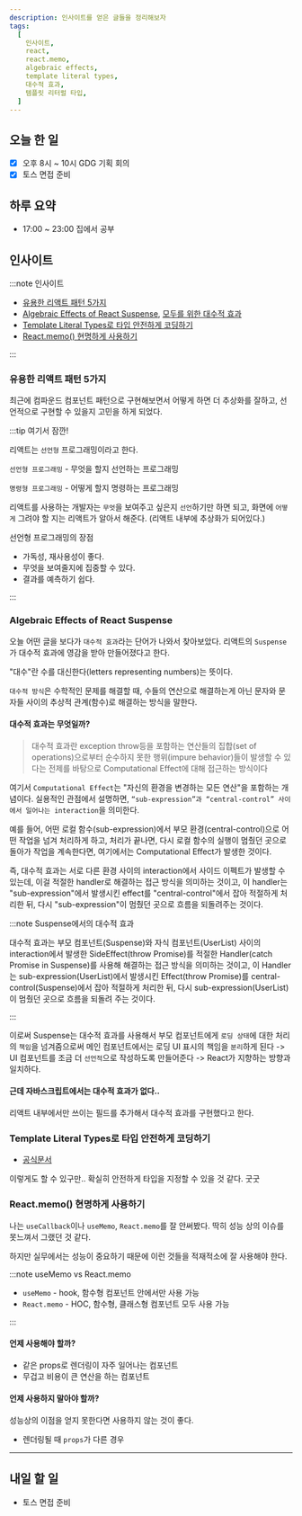 ```yaml
---
description: 인사이트를 얻은 글들을 정리해보자
tags:
  [
    인사이트,
    react,
    react.memo,
    algebraic effects,
    template literal types,
    대수적 효과,
    템플릿 리터럴 타입,
  ]
---
```


## 오늘 한 일

- [x] 오후 8시 ~ 10시 GDG 기획 회의
- [x] 토스 면접 준비

## 하루 요약

- 17:00 ~ 23:00 집에서 공부

## 인사이트

:::note 인사이트

- [유용한 리액트 패턴 5가지](https://velog.io/@dnr6054/%EC%9C%A0%EC%9A%A9%ED%95%9C-%EB%A6%AC%EC%95%A1%ED%8A%B8-%ED%8C%A8%ED%84%B4-5%EA%B0%80%EC%A7%80?utm_source=pocket_saves)
- [Algebraic Effects of React Suspense](https://blog.mathpresso.com/algebraic-effects-of-react-suspense-157b49807ea0), [모두를 위한 대수적 효과](https://overreacted.io/ko/algebraic-effects-for-the-rest-of-us/)
- [Template Literal Types로 타입 안전하게 코딩하기](https://toss.tech/article/template-literal-types)
- [React.memo() 현명하게 사용하기](https://ui.toast.com/weekly-pick/ko_20190731)

:::

### 유용한 리액트 패턴 5가지

최근에 컴파운드 컴포넌트 패턴으로 구현해보면서 어떻게 하면 더 추상화를 잘하고, 선언적으로 구현할 수 있을지 고민을 하게 되었다.

:::tip 여기서 잠깐!

리액트는 `선언형` 프로그래밍이라고 한다.

`선언형 프로그래밍` - 무엇을 할지 선언하는 프로그래밍

`명령형 프로그래밍` - 어떻게 할지 명령하는 프로그래밍

리액트를 사용하는 개발자는 `무엇`을 보여주고 싶은지 `선언`하기만 하면 되고, 화면에 `어떻게` 그려야 할 지는 리액트가 알아서 해준다. (리액트 내부에 추상화가 되어있다.)

선언형 프로그래밍의 장점

- 가독성, 재사용성이 좋다.
- 무엇을 보여줄지에 집중할 수 있다.
- 결과를 예측하기 쉽다.

:::

### Algebraic Effects of React Suspense

오늘 어떤 글을 보다가 `대수적 효과`라는 단어가 나와서 찾아보았다. 리액트의 `Suspense`가 대수적 효과에 영감을 받아 만들어졌다고 한다.

"대수"란 수를 대신한다(letters representing numbers)는 뜻이다.

`대수적 방식`은 수학적인 문제를 해결할 때, 수들의 연산으로 해결하는게 아닌 문자와 문자들 사이의 추상적 관계(함수)로 해결하는 방식을 말한다.

#### 대수적 효과는 무엇일까?

> 대수적 효과란 exception throw등을 포함하는 연산들의 집합(set of operations)으로부터 순수하지 못한 행위(impure behavior)들이 발생할 수 있다는 전제를 바탕으로 Computational Effect에 대해 접근하는 방식이다

여기서 `Computational Effect`는 "자신의 환경을 변경하는 모든 연산"을 포함하는 개념이다. 실용적인 관점에서 설명하면, `“sub-expression”과 “central-control” 사이에서 일어나는 interaction`을 의미한다.

예를 들어, 어떤 로컬 함수(sub-expression)에서 부모 환경(central-control)으로 어떤 작업을 넘겨 처리하게 하고, 처리가 끝나면, 다시 로컬 함수의 실행이 멈췄던 곳으로 돌아가 작업을 계속한다면, 여기에서는 Computational Effect가 발생한 것이다.

즉, 대수적 효과는 서로 다른 환경 사이의 interaction에서 사이드 이펙트가 발생할 수 있는데, 이걸 적절한 handler로 해결하는 접근 방식을 의미하는 것이고, 이 handler는 "sub-expression"에서 발생시킨 effect를 "central-control"에서 잡아 적절하게 처리한 뒤, 다시 "sub-expression"이 멈췄던 곳으로 흐름을 되돌려주는 것이다.

:::note Suspense에서의 대수적 효과

대수적 효과는 부모 컴포넌트(Suspense)와 자식 컴포넌트(UserList) 사이의 interaction에서 발생한 SideEffect(throw Promise)를 적절한 Handler(catch Promise in Suspense)를 사용해 해결하는 접근 방식을 의미하는 것이고, 이 Handler는 sub-expression(UserList)에서 발생시킨 Effect(throw Promise)를 central-control(Suspense)에서 잡아 적절하게 처리한 뒤, 다시 sub-expression(UserList)이 멈췄던 곳으로 흐름을 되돌려 주는 것이다.

:::

이로써 Suspense는 대수적 효과를 사용해서 부모 컴포넌트에게 `로딩 상태`에 대한 처리의 `책임`을 넘겨줌으로써 메인 컴포넌트에서는 로딩 UI 표시의 책임을 `분리`하게 된다 -> UI 컴포넌트를 조금 더 `선언적`으로 작성하도록 만들어준다 -> React가 지향하는 방향과 일치하다.

#### 근데 자바스크립트에서는 대수적 효과가 없다..

리액트 내부에서만 쓰이는 필드를 추가해서 대수적 효과를 구현했다고 한다.

### Template Literal Types로 타입 안전하게 코딩하기

- [공식문서](https://www.typescriptlang.org/docs/handbook/2/template-literal-types.html)

이렇게도 할 수 있구만.. 확실히 안전하게 타입을 지정할 수 있을 것 같다. 굿굿

### React.memo() 현명하게 사용하기

나는 `useCallback`이나 `useMemo`, `React.memo`를 잘 안써봤다. 딱히 성능 상의 이슈를 못느껴서 그랬던 것 같다.

하지만 실무에서는 성능이 중요하기 때문에 이런 것들을 적재적소에 잘 사용해야 한다.

:::note useMemo vs React.memo

- `useMemo` - hook, 함수형 컴포넌트 안에서만 사용 가능
- `React.memo` - HOC, 함수형, 클래스형 컴포넌트 모두 사용 가능

:::

#### 언제 사용해야 할까?

- 같은 props로 렌더링이 자주 일어나는 컴포넌트
- 무겁고 비용이 큰 연산을 하는 컴포넌트

#### 언제 사용하지 말아야 할까?

성능상의 이점을 얻지 못한다면 사용하지 않는 것이 좋다.

- 렌더링될 때 `props`가 다른 경우

---

## 내일 할 일

- 토스 면접 준비
